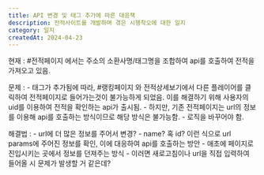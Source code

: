 ```yaml
---
title: API 변경 및 태그 추가에 따른 대응책
description: 전적사이트를 개발하며 겪은 시행착오에 대한 일지
category: 일지
createdAt: 2024-04-23
---
```


현재 : #전적페이지 에서는 주소의 소환사명/태그명을 조합하여 api를 호출하여 전적을 가져오고 있음.

문제 : - 태그가 추가됨에 따라, #랭킹페이지 와 전적상세보기에서 다른 플레이어를 클릭하여 전적페이지로 들어가는것이 불가능하게 되었음. 이를 해결하기 위해 사용자의 uid를 이용하여 전적을 확인하는 api가 출시됨. - 하지만, 기존 전적페이지는 url의 정보를 이용해 api를 호출하는 방식이므로 해당 방식은 불가능함. - 로직을 바꾸어야 함.

해결법 : - url에 더 많은 정보를 주어서 변경? - name? 혹 id? 이런 식으로 url params에 주어진 정보를 확인, 이에 대응하여 api를 호출하는 방안 - 애초에 페이지로 진입시키는 곳에서 정보를 던져주는 방식 - 이러면 새로고침이나 url을 직접 입력하여 들어올 시 문제가 발생할 거 같은데?
